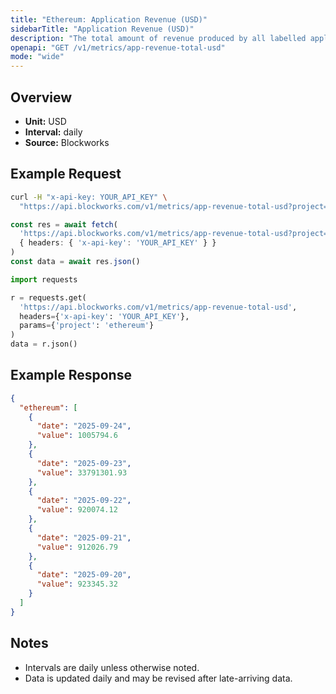 ```yaml
---
title: "Ethereum: Application Revenue (USD)"
sidebarTitle: "Application Revenue (USD)"
description: "The total amount of revenue produced by all labelled applications during the specified time period for given blockchain."
openapi: "GET /v1/metrics/app-revenue-total-usd"
mode: "wide"
---
```


## Overview

- **Unit:** USD
- **Interval:** daily
- **Source:** Blockworks

## Example Request

<CodeGroup>

```bash cURL
curl -H "x-api-key: YOUR_API_KEY" \
  "https://api.blockworks.com/v1/metrics/app-revenue-total-usd?project=ethereum"
```

```typescript TypeScript
const res = await fetch(
  'https://api.blockworks.com/v1/metrics/app-revenue-total-usd?project=ethereum',
  { headers: { 'x-api-key': 'YOUR_API_KEY' } }
)
const data = await res.json()
```

```python Python
import requests

r = requests.get(
  'https://api.blockworks.com/v1/metrics/app-revenue-total-usd',
  headers={'x-api-key': 'YOUR_API_KEY'},
  params={'project': 'ethereum'}
)
data = r.json()
```

</CodeGroup>

## Example Response

```json
{
  "ethereum": [
    {
      "date": "2025-09-24",
      "value": 1005794.6
    },
    {
      "date": "2025-09-23",
      "value": 33791301.93
    },
    {
      "date": "2025-09-22",
      "value": 920074.12
    },
    {
      "date": "2025-09-21",
      "value": 912026.79
    },
    {
      "date": "2025-09-20",
      "value": 923345.32
    }
  ]
}
```

## Notes
- Intervals are daily unless otherwise noted.
- Data is updated daily and may be revised after late-arriving data.